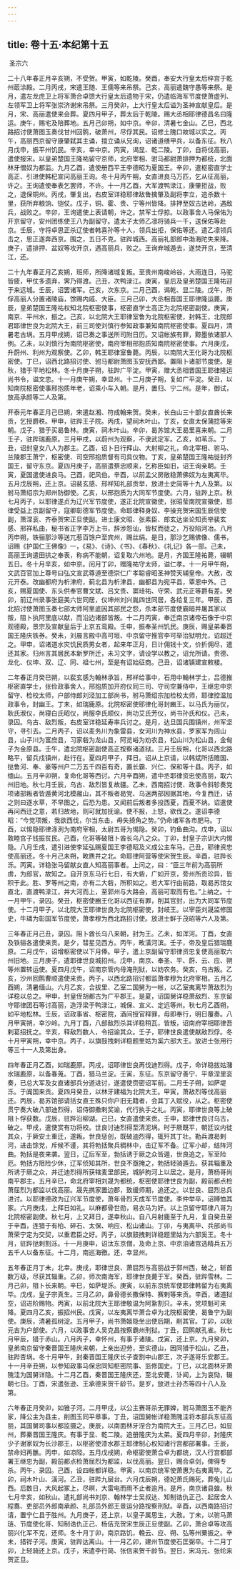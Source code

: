 ```yaml
---
---
---
```

title: 卷十五·本纪第十五
---

 圣宗六

二十八年春正月辛亥朔，不受贺。甲寅，如乾陵。癸酉，奉安大行皇太后梓宫于乾州菆涂殿。二月丙戌，宋遣王随、王儒等来吊祭。己亥，高丽遣魏守愚等来祭。是月，遣左龙虎卫上将军萧合卓馈大行皇太后遗物于宋，仍遣临海军节度使萧虚列、左领军卫上将军张崇济谢宋吊祭。三月癸卯，上大行皇太后谥为圣神宣献皇后。是月，宋、高丽遣使来会葬。夏四月甲子，葬太后于乾陵。赐大丞相耶律德昌名曰隆运。庚午，赐宅及陪葬地。五月己卯朔，如中京。辛卯，清暑七金山。乙巳，西北路招讨使萧图玉奏伐甘州回鹘，破萧州，尽俘其民。诏修土隗口故城以实之。丙午，高丽西京留守康肇弑其主诵，擅立诵从兄询，诏诸道缮甲兵，以备东征。秋八月戊申，振平州饥民。辛亥，幸中京。丙寅，谒显、乾二陵。丁卯，自将伐高丽，遣使报宋。以皇弟楚国王隆祐留守京师，北府宰相、驸马都尉萧排押为都统，北面林牙僧奴为都监。九月乙酉，遣使册西平王李德昭为夏国王。辛卯，遣枢密直学士高正、引进使韩杞宣问高丽王询。冬十月丙午朔，女直进良马万匹，乞从征高丽，许之。王询遣使奉表乞罢师，不许。十一月乙酉，大军渡鸭渌江，康肇拒战，败之，退保铜州。丙戌，肇复出，右皮室详稳耶律敌鲁擒肇及副将李立，追杀数十里，获所弃粮饷、铠仗。戊子，铜、霍、贵、宁等州皆降。排押至奴古达岭，遇敌兵，战败之。辛卯，王询遣使上表请朝，许之。禁军士俘掠。以政事舍人马保佑为开京留守，安州团练使王八为副留守。遣太子太师乙凛将骑兵一千，送保佑等赴京。壬辰，守将卓思正杀辽使者韩喜孙等十人，领兵出拒，保佑等还。遣乙凛领兵击之，思正遂奔西京。围之，五日不克。驻跸城西。高丽礼部郎中渤海陀失来降。庚子，遣排押、盆奴等攻开京，遇高丽兵，败之。王询弃城遁去，遂焚开京，至清江，还。

二十九年春正月乙亥朔，班师，所降诸城复叛。至贵州南峻岭谷，大雨连日，马驼皆疲，甲仗多遗弃，霁乃得渡。己丑，次鸭渌江。庚寅，皇后及皇弟楚国王隆祐迎于来远城。壬辰，诏罢诸军。己亥，次东京。二月己酉，谒乾、显二陵。戊午，所俘高丽人分置诸陵庙，馀赐内戚、大臣。三月己卯，大丞相晋国王耶律隆运薨。庚辰，皇弟楚国王隆祐权知北院枢密使事，枢密直学士高正为北院枢密副使。庚寅，南京、平州水，振之。己亥，以北院大王耶律室鲁为北院枢密使，封韩王，北院郎君耶律世良为北院大王，前三司使刘慎行参知政事兼知南院枢密使事。夏四月，清暑老古埚。五月甲戌朔，诏已奏之事送所司附日历。又诏帐族有罪，黥墨依诸部人例。乙未，以刘慎行为南院枢密使，南府宰相邢抱质知南院枢密使事。六月庚戌，升蔚州、利州为观察使。乙卯，韩王耶律室鲁薨。丙辰，以南院大王化哥为北院枢密使。丁巳，诏西北路招讨使、驸马都尉萧图玉安抚西鄙。置阻卜诸部节度使。是秋，猎于平地松林。冬十月庚子朔，驻跸广平淀。甲寅，赠大丞相晋国王耶律隆运尚书令，谥文忠。十一月庚午朔，幸显州。十二月庚子朔，复如广平淀。癸丑，以知南院枢密使事邢抱质年老，诏乘小车入朝。是月，置归、宁二州。是年，御试，放高承颜等二人及第。

开泰元年春正月己巳朔，宋遣赵湘、符成翰来贺。癸未，长白山三十部女直酋长来贡，乞授爵秩。甲申，驻跸王子院。丙戌，望祠木叶山。丁亥，女直太保蒲捻等来朝。戊子，猎于买曷鲁林。庚寅，祠木叶山。辛卯，曷苏馆大王曷里喜来朝。二月壬子，驻跸瑞鹿原。三月甲戌，以蔚州为观察，不隶武定军。乙亥，如苇泺。丁丑，诏封皇女八人为郡主。乙酉，诏卜日行拜山、大射柳之礼，命北宰相、驸马、兰陵郡王萧宁，枢密使、司空邢抱质督有司具仪物。丁亥，皇弟楚国王隆祐徙封齐国王，留守东京。夏四月庚子，高丽遣蔡忠顺来，乞称臣如旧，诏王询亲朝。壬寅，夏国遣使进良马。己酉，祀风伯。辛酉，以前孟父房敞稳萧佛奴为左夷离毕。五月戊辰朔，还上京。诏裴玄感、邢祥知礼部贡举，放进士史简等十九人及第。以驸马萧绍宗为郑州防御使。乙亥，以邢抱质为大同军节度使。六月，驻跸上京。秋七月丙子，以耶律遂贞为辽兴军节度使，遂正北院宣徽使，张昭莹南院宣徽使，耶律受益上京副留守，寇卿彰德军节度使。命耶律释身奴、李操充贺宋国生辰信使副，萧涅衮、齐泰贺宋正旦使副。进士康文昭、张素臣、郎玄达坐论知贡举裴玄感、邢祥私曲，秘书省正字李万上书，辞涉怨讪，皆杖而徒之，万役陷河冶。八月丙申朔，铁骊那沙等送兀惹百馀户至宾州，赐丝绢。是日，那沙乞赐佛像、儒书，诏赐《护国仁王佛像》一，《易》、《诗》、《书》、《春秋》、《礼记》各一部。己未，高丽王询遣田拱之奉表，称病不能朝，诏复取六州地。是月，齐国王隆祐薨，辍朝五日。冬十月辛亥，如中京。闰月丁卯，赠隆祐守太师，谥仁孝。十一月甲午朔，文武百官加上尊号曰弘文宣武尊道至德崇仁广孝聪睿昭圣神赞天辅皇帝。大赦，改元开泰。改幽都府为析津府，蓟北县为析津县，幽都县为宛平县，覃恩中外。己亥，赐夏国使、东头供奉官曹文斌、吕文贵、窦珪祐、守荣、武元正等爵有差。癸卯，前辽州录事张庭美六世同居，仪坤州刘兴胤四世同居，各给复三年。甲辰，西北招讨使萧图玉奏七部太师阿里底因其部民之怨，杀本部节度使霸暗并屠其家以叛，阻卜执阿里底以献，而沿边诸部皆叛。十二月丙寅，奉迁南京诸帝石像于中京观德殿，景宗及宣献皇后于上京五鸾殿。壬申，振奉圣州饥民。庚辰，赐皇弟秦晋国王隆庆铁券。癸未，刘晨言殿中高可垣、中京留守推官李可举治狱明允，诏超迁之。甲申，诏诸道水灾饥民质男女者，起来年正月，日计佣钱十文，价折佣尽，遣还其家。归州言其居民本新罗所迁，未习文字，请设学以教之，诏允所请。贵德、龙化、仪坤、双、辽、同、祖七州，至是有诏始征商。己丑，诏诸镇建宣敕楼。

二年春正月癸巳朔，以裴玄感为翰林承旨，邢祥给事中，石用中翰林学士，吕德推枢密直学士，张俭政事舍人，邢抱质加开府仪同三司、守司空兼侍中，王继忠中京留守、检校太师，户部侍郎刘泾加工部尚书，驸马萧绍宗加检校太师，耶律控温加政事令，封幽王。丁未，如瑞鹿原。北院枢密使耶律化哥封豳王。以马氏为丽仪，耿氏淑仪，尚寝白氏昭仪，尚服李氏顺仪，尚功艾氏芳仪，尚书孙氏和仪。己未，录囚。乌古、敌烈叛，右皮室详稳延寿率兵讨之。是月，达旦国兵围镇州，州军坚守，寻引去。二月丙子，诏以麦务川为象雷县，女河川为神水县，罗家军为闾山县，山子川为富庶县，习家砦为龙山县，阿览峪为劝农县，松山川为松山县，金甸子为金原县。壬午，遣北院枢密副使高正按察诸道狱。三月壬辰朔，化哥以西北路略平，留兵戍镇州，赴行在。夏四月甲子，拜日。诏从上京请，以韩斌所括赡国、挞鲁河、奉、豪等州户二万五千四百有奇，置长霸、兴仁、保和等十县。丙子，如缅山。五月辛卯朔，复命化哥等西讨。六月辛酉朔，遣中丞耶律资忠使高丽，取六州旧地。秋七月壬辰，乌古、敌烈皆复故疆。乙未，西南招讨使、政事令斜轸奏党项诸部叛者皆遁黄河北模赧山，其不叛者曷党、乌迷两部因据其地，今复西迁，诘之则曰逐水草，不早图之，后恐为患。又闻前后叛者多投西夏，西夏不纳。诏遣使再问西迁之意，若归故地，则可就加抚谕。使不报，上怒，欲伐之。遂诏李德昭：“今党项叛，我欲西伐，尔当东击，毋失掎角之势。”仍命诸军各市肥马。丁酉，以惕隐耶律涤洌为南府宰相，太尉五哥为惕隐。癸卯，钓鱼曲沟。戊申，诏以敦睦宫子钱振贫民。己酉，化哥等破阻卜酋长乌八之众。丁卯，封皇子宗训大内惕隐。八月壬戌，遣引进使李延弘赐夏国王李德昭及义成公主车马。己丑，耶律资忠使高丽还。冬十月己未朔，畋麃井之北。命耶律阿营等使宋贺生辰。辛酉，驻跸长泺。丙寅。详稳张马留献女直人知高丽事者。上问之，曰：“臣三年前为高丽所虏，为郎官，故知之。自开京东马行七日，有大砦，广如开京，旁州所贡珍异，皆积于此。胜、罗等州之南，亦有二大砦，所积如之。若大军行由前路，取曷苏馆女直北，直渡鸭渌江，并大河而上，至郭州与大路会，高丽可取而有也。”上纳之。十一月甲午，录囚。癸丑，枢密使豳王化哥以西征有罪，削其官封，出为大同军节度使。十二月甲子，以北院大王耶律世良为北院枢密使，封岐王。以宰臣刘晟监修国史，牛璘为彰国军节度使，萧孝穆为西北路招讨使。放进士鲜于茂昭等六人及第。

三年春正月己丑，录囚。阻卜酋长乌八来朝，封为王。乙未，如浑河。丁酉，女直及铁骊各遣使来贡。是夕，彗星见西方。丙午，畋潢河滨。壬子，帝及皇后猎瑞鹿原。二月戊午，诏增枢密使以下月俸。甲子，遣上京副留守耶律资忠复使高丽取六州旧地。三月庚子，遣耶律世良城招州。戊申，南京、奉圣、平、蔚、云、应、朔等州置转运使。夏四月戊午，诏南京管内毋淹刑狱，以妨农务。癸亥，乌古叛。乙亥，沙州回鹘曹顺遣使来贡。丙子，以西北路招讨都监萧孝穆为北府宰相。五月乙酉朔，清暑缅山。六月乙亥，合拔里、乙室二国舅为一帐，以乙室夷离毕萧敌烈为详稳以总之。甲申，封皇侄胡都古为广平郡王。是夏，诏国舅详稳萧敌烈、东京留守耶律团石等讨高丽，造浮梁于鸭渌江，城保、宣义、定远等州。秋七月乙酉朔，如平地松林。壬辰，诏政事省、枢密院，酒间授官释罪，毋即奉行，明日覆奏。八月甲寅朔，幸沙岭。九月丁酉，八部敌烈杀其详稳稍瓦，皆叛，诏南府宰相耶律吾剌葛招抚之。辛亥，释敌烈数人，令招谕其众。壬子，耶律世良遣使献敌烈俘。冬十月甲寅朔，幸中京。丙子，以旗鼓拽剌详稳题里姑为奚六部大王。放进士张用行等三十一人及第出身。

四年春正月乙酉，如瑞鹿原。丙戌，诏耶律世良再伐迪烈得。戊子，命详稳拔姑潴水瑞鹿原，以备春蒐。丁酉，猎马兰淀。壬寅，东征。东京留守善宁、平章涅里衮奏，已总大军及女直诸部兵分道进讨，遂遣使赍密诏军前。二月壬子朔，如萨堤泺。于阗国来贡。夏四月癸丑，以林牙建福为北院大王。甲寅，萧敌烈等伐高丽还。丙辰，曷苏馆部请括女直王殊只你户旧无籍者，会其丁入赋役，从之。枢密使贯宁奏大破八部迪烈得，诏侍御撒剌奖谕，代行执手之礼。丙寅，耶律世良等上破阻卜俘获数。戊辰，驻跸沿柳湖。己巳，女直遣使来贡。壬申，耶律世良讨乌古，破之。甲戌，遣使赏有功将校。世良讨迪烈得至清泥埚。时于厥既平，朝廷议内徙其众，于厥安土重迁，遂叛。世良惩创，既破迪烈得，辄歼其丁壮。勒兵渡曷剌河，进击馀党，斥候不谨，其将勃括聚兵稠林中，击辽军不备。辽军小却，结阵河曲。勃括是夜来袭。翌日，辽后军至，勃括诱于厥之众皆遁，世良追之，军至险厄。勃括方阻险少休，辽军侦知其所，世良不亟掩之，勃括轻骑遁去。获其辎重及所诱于厥之众，并迁迪烈得所获辖麦里部民，城胪朐河上以居之。是月，萧杨哥尚南平郡主。五月辛巳，命北府宰相刘晟为都统，枢密使耶律世良为副，殿前都点检萧屈烈为都监以伐高丽。晟先携家置边郡，致缓师期，追还之。以世良、屈烈总兵进讨。以耶律德政为辽兴军节度使，萧年骨烈天成军节度使。李仲举卒，诏赙恤其家。六月庚戌，上拜日如礼。以麻都骨世勋，易衣马为好。以上京留守耶律八哥为北院枢密副使。秋七月，上又拜日，遂幸秋山。自八月射鹿至于九月，复自癸丑至于辛酉，连猎于有柏、碎石、太保、响应、松山诸山。丁卯，与夷离毕、兵部尚书萧荣宁定为交契，以重君臣之好。丙子，以旗鼓拽剌详稳题里姑为六部奚王。冬十月，驻跸挞剌割泺。十一月庚申，诏汰东京僧，及命上京、中京洎诸宫选精兵五万五千人以备东征。十二月，南巡海徼。还，幸显州。

五年春正月丁未，北幸。庚戌，耶律世良、萧屈烈与高丽战于郭州西，破之，斩首数万级，尽获其辎重。乙卯，师次南海军，耶律世良薨于军。癸酉，驻跸雪林。二月己卯，阻卜长来朝。辛巳，如萨堤泺。庚寅，以前东京统军使耶律韩留为右夷离毕。戊戌，皇子宗真生。三月乙卯，鼻骨德长撒保特、赛剌等来贡。辛酉，诸道狱空，诏进阶赐物。丙寅，以前北院大王耶律敬温为阿紥割只。辛未，党项魁可来降。夏四月乙亥，振招州民。戊寅，以左夷离毕萧合卓为北院枢密使，曷鲁宁为副使。庚辰，清暑孤树淀。五月甲子，尚书萧姬隐坐出使后期，削其官。丁卯，以耿元吉为户部使。六月，以政事舍人吴克昌按察霸州刑狱。丁丑，回鹘献孔雀。秋七月甲辰，猎于赤山。八月丙子，幸怀州，有事于诸陵。戊寅，还上京。九月癸卯，皇弟南京留守秦晋国王隆庆来朝，上亲出迎劳，至实德山，因同猎于松山。乙丑，驻跸杏埚。冬十月甲午，封秦晋国王隆庆长子查割中山郡王，次子遂哥乐安郡王。十一月辛丑朔，以参知政事马保忠同知枢密院事、监修国史。丁巳，以北面林牙萧隗洼为国舅详隐。十二月乙酉，秦晋国王隆庆还，至北安薨，讣闻，上为哀恸，辍朝七日。丁酉，宋遣张逊、王承德来贺千龄节。是岁，放进士孙杰等四十八人及第。

六年春正月癸卯，如锥子河。二月甲戌，以公主赛哥杀无罪婢，驸马萧图玉不能齐家，降公主为县主，削图玉同平章事。丁丑，诏国舅帐详稳萧隗洼将本部兵东征高丽，其国舅司事以都监摄之。庚辰，以南面林牙涅合为南院大王。三月乙巳，如显州，葬秦晋国王隆庆。有事于显、乾二陵。追册隆庆为太弟。夏四月辛卯，封隆庆少子谢家奴为长沙郡王，以枢密使漆水郡王耶律制心权知诸行宫都部署事。壬辰，禁命妇再醮。丙申，如凉陉。五月戊戌朔，命枢密使萧合卓为都统，汉人行宫都部署王继忠为副，殿前都点检萧屈烈为都监，以伐高丽。翌日，赐合卓剑，俾得专杀。丙午，录囚。己酉，设四帐都详稳。甲寅，以南京统军使萧惠为右夷离毕。乙卯，祠木叶山、潢河。乙丑，驻跸九层台。六月戊辰朔，德妃萧氏赐死，葬兔儿山西。后数日，大风起冢上，尽暝，大雷电而雨不止者逾月。是月，南京诸县蝗。秋七月辛亥，如秋山。遣礼部尚书刘京、翰林学士吴叔达、知制诰仇正己、起居舍人程翥、吏部员外郎南承颜、礼部员外郎王景运分路按察刑狱。辛酉，以西南路招讨请，置宁仁县于胜州。九月庚子，还上京，以皇子属思生，大赦。丁未，以驸马萧琏、节度使化哥、知制诰仇正己、杨佶充贺宋生辰正旦使副。乙卯，萧合卓等攻高丽兴化军不克，还师。冬十月丁卯，南京路饥，輓云、应、朔、弘等州粟振之。辛未，猎铧子河。庚寅，驻跸达离山。十一月乙卯，建州节度使石匡弼卒。十二月丁卯，上轻骑还上京。戊子，宋遣李行简、张信来贺千龄节。翌日，宋冯元、张纶来贺正旦。


